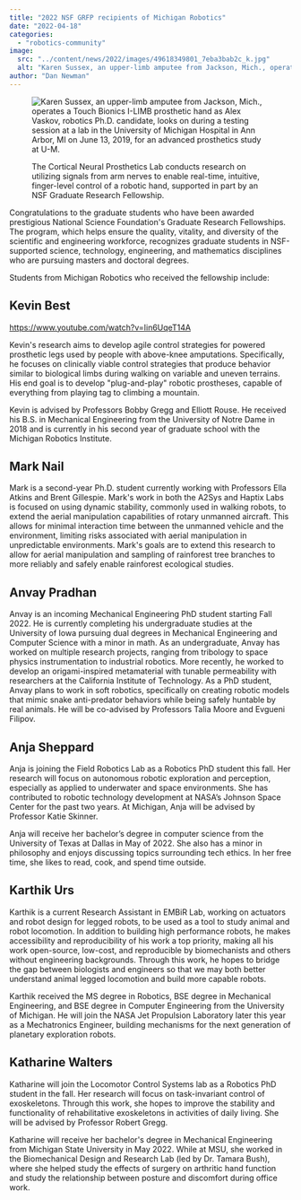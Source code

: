```yaml
---
title: "2022 NSF GRFP recipients of Michigan Robotics"
date: "2022-04-18"
categories: 
  - "robotics-community"
image: 
  src: "../content/news/2022/images/49618349801_7eba3bab2c_k.jpg"
  alt: "Karen Sussex, an upper-limb amputee from Jackson, Mich., operates a Touch Bionics I-LIMB prosthetic hand as Alex Vaskov, robotics Ph.D. candidate, looks on during a testing session at a lab in the University of Michigan Hospital in Ann Arbor, MI on June 13, 2019, for an advanced prosthetics study at U-M."
author: "Dan Newman"
---
```


<figure>

![Karen Sussex, an upper-limb amputee from Jackson, Mich., operates a Touch Bionics I-LIMB prosthetic hand as Alex Vaskov, robotics Ph.D. candidate, looks on during a testing session at a lab in the University of Michigan Hospital in Ann Arbor, MI on June 13, 2019, for an advanced prosthetics study at U-M.](images/49618349801_7eba3bab2c_k-1024x683.jpg)

<figcaption>

The Cortical Neural Prosthetics Lab conducts research on utilizing signals from arm nerves to enable real-time, intuitive, finger-level control of a robotic hand, supported in part by an NSF Graduate Research Fellowship.

</figcaption>

</figure>

Congratulations to the graduate students who have been awarded prestigious National Science Foundation's Graduate Research Fellowships. The program, which helps ensure the quality, vitality, and diversity of the scientific and engineering workforce, recognizes graduate students in NSF-supported science, technology, engineering, and mathematics disciplines who are pursuing masters and doctoral degrees.

Students from Michigan Robotics who received the fellowship include:

## Kevin Best

https://www.youtube.com/watch?v=Iin6UqeT14A

Kevin's research aims to develop agile control strategies for powered prosthetic legs used by people with above-knee amputations. Specifically, he focuses on clinically viable control strategies that produce behavior similar to biological limbs during walking on variable and uneven terrains. His end goal is to develop "plug-and-play" robotic prostheses, capable of everything from playing tag to climbing a mountain.  
  
Kevin is advised by Professors Bobby Gregg and Elliott Rouse. He received his B.S. in Mechanical Engineering from the University of Notre Dame in 2018 and is currently in his second year of graduate school with the Michigan Robotics Institute. 

## Mark Nail

Mark is a second-year Ph.D. student currently working with Professors Ella Atkins and Brent Gillespie. Mark's work in both the A2Sys and Haptix Labs is focused on using dynamic stability, commonly used in walking robots, to extend the aerial manipulation capabilities of rotary unmanned aircraft. This allows for minimal interaction time between the unmanned vehicle and the environment, limiting risks associated with aerial manipulation in unpredictable environments. Mark's goals are to extend this research to allow for aerial manipulation and sampling of rainforest tree branches to more reliably and safely enable rainforest ecological studies.

## Anvay Pradhan

Anvay is an incoming Mechanical Engineering PhD student starting Fall 2022. He is currently completing his undergraduate studies at the University of Iowa pursuing dual degrees in Mechanical Engineering and Computer Science with a minor in math. As an undergraduate, Anvay has worked on multiple research projects, ranging from tribology to space physics instrumentation to industrial robotics. More recently, he worked to develop an origami-inspired metamaterial with tunable permeability with researchers at the California Institute of Technology. As a PhD student, Anvay plans to work in soft robotics, specifically on creating robotic models that mimic snake anti-predator behaviors while being safely huntable by real animals. He will be co-advised by Professors Talia Moore and Evgueni Filipov.

## Anja Sheppard

Anja is joining the Field Robotics Lab as a Robotics PhD student this fall. Her research will focus on autonomous robotic exploration and perception, especially as applied to underwater and space environments. She has contributed to robotic technology development at NASA’s Johnson Space Center for the past two years. At Michigan, Anja will be advised by Professor Katie Skinner.

Anja will receive her bachelor’s degree in computer science from the University of Texas at Dallas in May of 2022. She also has a minor in philosophy and enjoys discussing topics surrounding tech ethics. In her free time, she likes to read, cook, and spend time outside.

## Karthik Urs

Karthik is a current Research Assistant in EMBiR Lab, working on actuators and robot design for legged robots, to be used as a tool to study animal and robot locomotion. In addition to building high performance robots, he makes accessibility and reproducibility of his work a top priority, making all his work open-source, low-cost, and reproducible by biomechanists and others without engineering backgrounds. Through this work, he hopes to bridge the gap between biologists and engineers so that we may both better understand animal legged locomotion and build more capable robots.

Karthik received the MS degree in Robotics, BSE degree in Mechanical Engineering, and BSE degree in Computer Engineering from the University of Michigan. He will join the NASA Jet Propulsion Laboratory later this year as a Mechatronics Engineer, building mechanisms for the next generation of planetary exploration robots.

## Katharine Walters

Katharine will join the Locomotor Control Systems lab as a Robotics PhD student in the fall. Her research will focus on task-invariant control of exoskeletons. Through this work, she hopes to improve the stability and functionality of rehabilitative exoskeletons in activities of daily living. She will be advised by Professor Robert Gregg. 

Katharine will receive her bachelor's degree in Mechanical Engineering from Michigan State University in May 2022. While at MSU, she worked in the Biomechanical Design and Research Lab (led by Dr. Tamara Bush), where she helped study the effects of surgery on arthritic hand function and study the relationship between posture and discomfort during office work.
